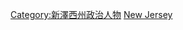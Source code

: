 {{Commonscat|Governors of New Jersey}}

[[Category:新澤西州政治人物|Category:新澤西州政治人物]]
[[Category:美國州長|New Jersey]]